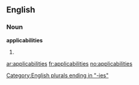 ==English==

===Noun===
'''applicabilities'''

# {{plural of|[[applicability]]}}

[[Category:English plurals ending in "-ies"]]

[[ar:applicabilities]]
[[fr:applicabilities]]
[[no:applicabilities]]